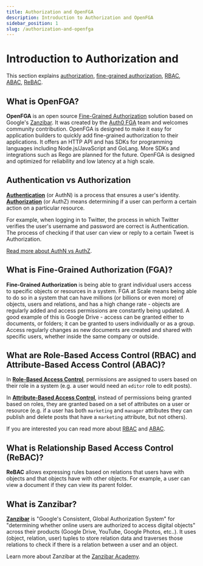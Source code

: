 ```yaml
---
title: Authorization and OpenFGA
description: Introduction to Authorization and OpenFGA
sidebar_position: 1
slug: /authorization-and-openfga
---
```



# Introduction to Authorization and <ProductName format={ProductNameFormat.LongForm}/>

<DocumentationNotice />

This section explains [authorization](#what-is-authorization), [fine-grained authorization](#what-is-fine-grained-authorization-fga), [RBAC](#what-are-role-based-access-control-rbac-and-attribute-based-access-control-abac), [ABAC](#what-are-role-based-access-control-rbac-and-attribute-based-access-control-abac), [ReBAC](#what-is-relationship-based-access-control-rebac).

## What is OpenFGA?

**OpenFGA** is an open source [Fine-Grained Authorization](#what-is-fine-grained-authorization-fga) solution based on Google's [Zanzibar](#what-is-zanzibar). It was created by the [Auth0 FGA](https://docs.fga.dev/) team and welcomes community contribution. OpenFGA is designed to make it easy for application builders to quickly add fine-grained authorization to their applications. It offers an HTTP API and has SDKs for programming languages including Node.js/JavaScript and GoLang. More SDKs and integrations such as Rego are planned for the future. OpenFGA is designed and optimized for reliability and low latency at a high scale.

<Playground intro={true} />

## Authentication vs Authorization

[**Authentication**](https://auth0.com/intro-to-iam/what-is-authentication/) (or AuthN) is a process that ensures a user's identity. [**Authorization**](https://en.wikipedia.org/wiki/Authorization) (or AuthZ) means determining if a user can perform a certain action on a particular resource.

For example, when logging in to Twitter, the process in which Twitter verifies the user's username and password are correct is Authentication. The process of checking if that user can view or reply to a certain Tweet is Authorization.

[Read more about AuthN vs AuthZ](https://www.okta.com/identity-101/authentication-vs-authorization/).

## What is Fine-Grained Authorization (FGA)?

**Fine-Grained Authorization** is being able to grant individual users access to specific objects or resources in a system. FGA at Scale means being able to do so in a system that can have millions (or billions or even more) of objects, users and relations, and has a high change rate - objects are regularly added and access permissions are constantly being updated. A good example of this is Google Drive - access can be granted either to documents, or folders; it can be granted to users individually or as a group. Access regularly changes as new documents are created and shared with specific users, whether inside the same company or outside.

## What are Role-Based Access Control (RBAC) and Attribute-Based Access Control (ABAC)?

In [**Role-Based Access Control**](https://en.wikipedia.org/wiki/Role-based_access_control), permissions are assigned to users based on their role in a system (e.g. a user would need an `editor` role to edit posts).

In [**Attribute-Based Access Control**](https://en.wikipedia.org/wiki/Attribute-based_access_control), instead of permissions being granted based on roles, they are granted based on a set of attributes on a user or resource (e.g. if a user has both `marketing` and `manager` attributes they can publish and delete posts that have a `marketing` attribute, but not others).

If you are interested you can read more about [RBAC](https://auth0.com/docs/authorization/rbac) and [ABAC](https://www.okta.com/blog/2020/09/attribute-based-access-control-abac/).

## What is Relationship Based Access Control (ReBAC)?

**ReBAC** allows expressing rules based on relations that users have with objects and that objects have with other objects. For example, a user can view a document if they can view its parent folder.

## What is Zanzibar?

**[Zanzibar](https://research.google/pubs/pub48190/)** is "Google's Consistent, Global Authorization System" for "determining whether online users are authorized to access digital objects" across their products (Google Drive, YouTube, Google Photos, etc..). It uses (object, relation, user) tuples to store relation data and traverses those relations to check if there is a relation between a user and an object.

Learn more about Zanzibar at the [Zanzibar Academy](https://zanzibar.academy).
